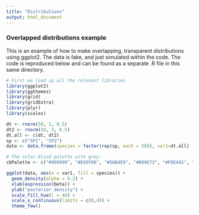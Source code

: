 ```yaml
---
title: "Distributions"
output: html_document
---
```


### Overlapped distributions example

This is an example of how to make overlapping, transparent distributions using ggplot2. The data is fake, and just simulated within the code. The code is reproduced below and can be found as a separate .R file in this same directory.

```r
# First we load up all the relevant libraries
library(ggplot2)
library(ggthemes)
library(grid)
library(gridExtra)
library(plyr)
library(scales)

dt <- rnorm(50, 2, 0.5)
dt2 <- rnorm(50, 3, 0.5)
dt.all <- c(dt, dt2)
sp <- c("SP1", "SP2")
data <- data.frame(species = factor(rep(sp, each = 50)), var1=dt.all)

# The color-blind palette with grey:
cbPalette <- c("#999999", "#E69F00", "#56B4E9", "#009E73", "#F0E442", "#0072B2", "#D55E00", "#CC79A7")

ggplot(data, aes(x = var1, fill = species)) + 
  geom_density(alpha = 0.2) + 
  xlab(expression(beta)) + 
  ylab("posterior density") +
  scale_fill_hue(l = 40) +
  scale_x_continuous(limits = c(0,4)) +
  theme_few()
```
